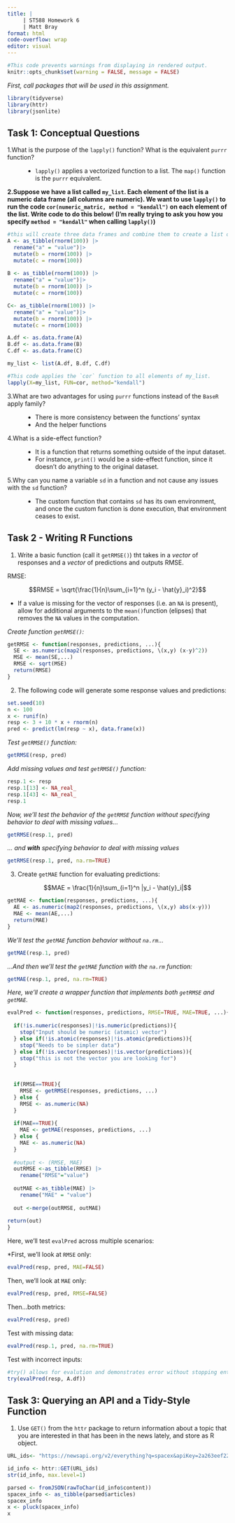 ```yaml
---
title: |
     | ST588 Homework 6
     | Matt Bray
format: html
code-overflow: wrap
editor: visual
---
```


```r
#This code prevents warnings from displaying in rendered output.
knitr::opts_chunk$set(warning = FALSE, message = FALSE) 
```

*First, call packages that will be used in this assignment.*

```r
library(tidyverse)
library(httr)
library(jsonlite)
```

## Task 1: Conceptual Questions

1.What is the purpose of the `lapply()` function? What is the equivalent `purrr` function?

:   -   `lapply()` applies a vectorized function to a list. The `map()` function is the `purrr` equivalent.

**2.Suppose we have a list called `my_list`. Each element of the list is a numeric data frame (all columns are numeric). We want to use `lapply()` to run the code `cor(numeric_matric, method = "kendall")` on each element of the list. Write code to do this below! (I'm really trying to ask you how you specify `method = "kendall"` when calling `lapply()`)**

```r
#this will create three data frames and combine them to create a list of length 3, "my_list" to test my answer.
A <- as_tibble(rnorm(100)) |>
  rename("a" = "value")|>
  mutate(b = rnorm(100)) |>
  mutate(c = rnorm(100))
  
B <- as_tibble(rnorm(100)) |>
  rename("a" = "value")|>
  mutate(b = rnorm(100)) |>
  mutate(c = rnorm(100))

C<- as_tibble(rnorm(100)) |>
  rename("a" = "value")|>
  mutate(b = rnorm(100)) |>
  mutate(c = rnorm(100))

A.df <- as.data.frame(A)
B.df <- as.data.frame(B)
C.df <- as.data.frame(C)

my_list <- list(A.df, B.df, C.df)

#This code applies the `cor` function to all elements of my_list.
lapply(X=my_list, FUN=cor, method="kendall")

```

3.What are two advantages for using `purrr` functions instead of the `BaseR` apply family?

:   -   There is more consistency between the functions' syntax
    -   And the helper functions

4.What is a side-effect function?

:   -   It is a function that returns something outside of the input dataset.
    -   For instance, `print()` would be a side-effect function, since it doesn't do anything to the original dataset.

5.Why can you name a variable `sd` in a function and not cause any issues with the `sd` function?

:   -   The custom function that contains `sd` has its own environment, and once the custom function is done execution, that environment ceases to exist.

## Task 2 - Writing R Functions

1.  Write a basic function (call it `getRMSE()`) tht takes in a *vector* of responses and a *vector* of predictions and outputs RMSE.

RMSE:

$$RMSE = \sqrt{\frac{1}{n}\sum_{i=1}^n (y_i - \hat{y}_i)^2}$$

-   If a value is missing for the vector of responses (i.e. an `NA` is present), allow for additional arguments to the `mean()`function (elipses) that removes the `NA` values in the computation.

*Create function `getRMSE()`:*

```r
getRMSE <- function(responses, predictions, ...){
  SE <- as.numeric(map2(responses, predictions, \(x,y) (x-y)^2))
  MSE <- mean(SE,...)
  RMSE <- sqrt(MSE)
  return(RMSE)
}
```

2.  The following code will generate some response values and predictions:

```r
set.seed(10)
n <- 100
x <- runif(n)
resp <- 3 + 10 * x + rnorm(n)
pred <- predict(lm(resp ~ x), data.frame(x))
```

*Test `getRMSE()` function:*

```r
getRMSE(resp, pred)
```

*Add missing values and test `getRMSE()` function:*

```r
resp.1 <- resp
resp.1[13] <- NA_real_
resp.1[43] <- NA_real_
resp.1
```

*Now, we'll test the behavior of the `getRMSE` function without specifying behavior to deal with missing values...*

```r
getRMSE(resp.1, pred)
```

*... and **with** specifying behavior to deal with missing values*

```r
getRMSE(resp.1, pred, na.rm=TRUE)
```

3.  Create `getMAE` function for evaluating predictions:

$$MAE = \frac{1}{n}\sum_{i=1}^n |y_i - \hat{y}_i|$$

```r
getMAE <- function(responses, predictions, ...){
  AE <- as.numeric(map2(responses, predictions, \(x,y) abs(x-y)))
  MAE <- mean(AE,...)
  return(MAE)
}
```

*We'll test the `getMAE` function behavior without `na.rm`...*
```r
getMAE(resp.1, pred)
```
*...And then we'll test the `getMAE` function with the `na.rm` function:*
```r
getMAE(resp.1, pred, na.rm=TRUE)
```
*Here, we'll create a wrapper function that implements both `getRMSE` and `getMAE`.*
```r
evalPred <- function(responses, predictions, RMSE=TRUE, MAE=TRUE, ...){
  
  if(!is.numeric(responses)|!is.numeric(predictions)){
    stop("Input should be numeric (atomic) vector")
  } else if(!is.atomic(responses)|!is.atomic(predictions)){
    stop("Needs to be simpler data")
  } else if(!is.vector(responses)|!is.vector(predictions)){
    stop("this is not the vector you are looking for")
  }
  
  
  if(RMSE==TRUE){ 
    RMSE <- getRMSE(responses, predictions, ...)
  } else {
    RMSE <- as.numeric(NA)
  }
  
  if(MAE==TRUE){
    MAE <- getMAE(responses, predictions, ...)
  } else {
    MAE <- as.numeric(NA)
  }
  
  #output <- (RMSE, MAE)
  outRMSE <-as_tibble(RMSE) |>
    rename("RMSE"="value")
  
  outMAE <-as_tibble(MAE) |>
    rename("MAE" = "value")
  
  out <-merge(outRMSE, outMAE)
  
return(out)
}
```


Here, we'll test `evalPred` across multiple scenarios:

*First, we'll look at `RMSE` only:
```r
evalPred(resp, pred, MAE=FALSE)
```
Then, we'll look at `MAE` only:
```r
evalPred(resp, pred, RMSE=FALSE)
```
Then...both metrics:
```r
evalPred(resp, pred)
```

Test with missing data:
```r
evalPred(resp.1, pred, na.rm=TRUE)
```

Test with incorrect inputs:
```r
#try() allows for evalution and demonstrates error without stopping entire document render.
try(evalPred(resp, A.df))
```


## Task 3: Querying an API and a Tidy-Style Function

1. Use `GET()` from the `httr` package to return information about a topic that you are interested in that has been in the news lately, and store as R object.
```r
URL_ids<- "https://newsapi.org/v2/everything?q=spacex&apiKey=2a263eef22a94f42ab1bbd0802661e28"

id_info <- httr::GET(URL_ids)
str(id_info, max.level=1)

parsed <- fromJSON(rawToChar(id_info$content))
spacex_info <- as_tibble(parsed$articles)
spacex_info
x <- pluck(spacex_info)
x
```

